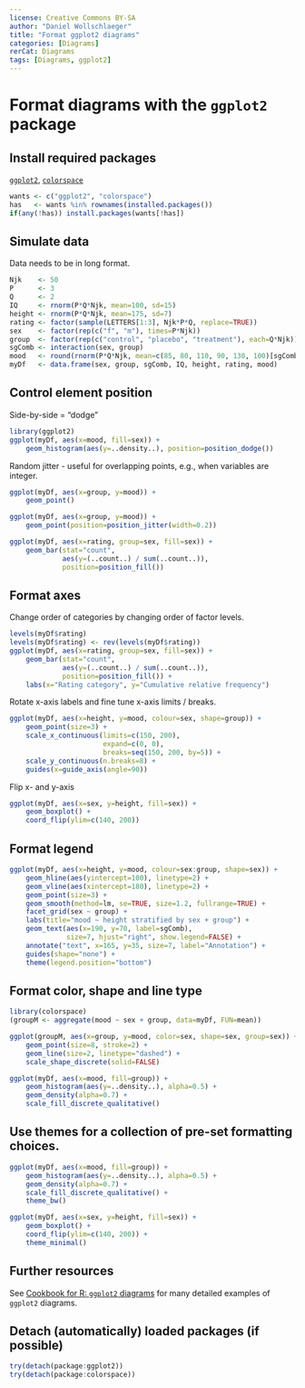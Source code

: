 ```yaml
---
license: Creative Commons BY-SA
author: "Daniel Wollschlaeger"
title: "Format ggplot2 diagrams"
categories: [Diagrams]
rerCat: Diagrams
tags: [Diagrams, ggplot2]
---
```


Format diagrams with the `ggplot2` package
=========================

Install required packages
-------------------------

[`ggplot2`](https://cran.r-project.org/package=ggplot2), [`colorspace`](https://cran.r-project.org/package=colorspace)

```r
wants <- c("ggplot2", "colorspace")
has   <- wants %in% rownames(installed.packages())
if(any(!has)) install.packages(wants[!has])
```

Simulate data
-------------------------

Data needs to be in long format.

```r
Njk    <- 50
P      <- 3
Q      <- 2
IQ     <- rnorm(P*Q*Njk, mean=100, sd=15)
height <- rnorm(P*Q*Njk, mean=175, sd=7)
rating <- factor(sample(LETTERS[1:3], Njk*P*Q, replace=TRUE))
sex    <- factor(rep(c("f", "m"), times=P*Njk))
group  <- factor(rep(c("control", "placebo", "treatment"), each=Q*Njk))
sgComb <- interaction(sex, group)
mood   <- round(rnorm(P*Q*Njk, mean=c(85, 80, 110, 90, 130, 100)[sgComb], sd=25))
myDf   <- data.frame(sex, group, sgComb, IQ, height, rating, mood)
```

Control element position
-------------------------

Side-by-side = "dodge"

```r
library(ggplot2)
ggplot(myDf, aes(x=mood, fill=sex)) +
    geom_histogram(aes(y=..density..), position=position_dodge())
```

Random jitter - useful for overlapping points, e.g., when variables are integer.

```r
ggplot(myDf, aes(x=group, y=mood)) +
    geom_point()
```

```r
ggplot(myDf, aes(x=group, y=mood)) +
    geom_point(position=position_jitter(width=0.2))
```

```r
ggplot(myDf, aes(x=rating, group=sex, fill=sex)) +
    geom_bar(stat="count",
             aes(y=(..count..) / sum(..count..)),
             position=position_fill())
```

Format axes
-------------------------

Change order of categories by changing order of factor levels.

```r
levels(myDf$rating)
levels(myDf$rating) <- rev(levels(myDf$rating))
ggplot(myDf, aes(x=rating, group=sex, fill=sex)) +
    geom_bar(stat="count",
             aes(y=(..count..) / sum(..count..)),
             position=position_fill()) +
    labs(x="Rating category", y="Cumulative relative frequency")
```

Rotate x-axis labels and fine tune x-axis limits / breaks.

```r
ggplot(myDf, aes(x=height, y=mood, colour=sex, shape=group)) +
    geom_point(size=3) +
    scale_x_continuous(limits=c(150, 200),
                       expand=c(0, 0),
                       breaks=seq(150, 200, by=5)) +
    scale_y_continuous(n.breaks=8) +
    guides(x=guide_axis(angle=90))
```

Flip x- and y-axis

```r
ggplot(myDf, aes(x=sex, y=height, fill=sex)) +
    geom_boxplot() +
    coord_flip(ylim=c(140, 200))
```

Format legend
-------------------------

```r
ggplot(myDf, aes(x=height, y=mood, colour=sex:group, shape=sex)) +
    geom_hline(aes(yintercept=100), linetype=2) +
    geom_vline(aes(xintercept=180), linetype=2) +
    geom_point(size=3) +
    geom_smooth(method=lm, se=TRUE, size=1.2, fullrange=TRUE) +
    facet_grid(sex ~ group) +
    labs(title="mood ~ height stratified by sex + group") +
    geom_text(aes(x=190, y=70, label=sgComb),
              size=7, hjust="right", show.legend=FALSE) +
    annotate("text", x=165, y=35, size=7, label="Annotation") +
    guides(shape="none") +
    theme(legend.position="bottom")
```

Format color, shape and line type
-------------------------

```r
library(colorspace)
(groupM <- aggregate(mood ~ sex + group, data=myDf, FUN=mean))

ggplot(groupM, aes(x=group, y=mood, color=sex, shape=sex, group=sex)) +
    geom_point(size=8, stroke=2) +
    geom_line(size=2, linetype="dashed") +
    scale_shape_discrete(solid=FALSE)

ggplot(myDf, aes(x=mood, fill=group)) +
    geom_histogram(aes(y=..density..), alpha=0.5) +
    geom_density(alpha=0.7) +
    scale_fill_discrete_qualitative()
```

Use themes for a collection of pre-set formatting choices.
-------------------------

```r
ggplot(myDf, aes(x=mood, fill=group)) +
    geom_histogram(aes(y=..density..), alpha=0.5) +
    geom_density(alpha=0.7) +
    scale_fill_discrete_qualitative() +
    theme_bw()
```

```r
ggplot(myDf, aes(x=sex, y=height, fill=sex)) +
    geom_boxplot() +
    coord_flip(ylim=c(140, 200)) +
    theme_minimal()
```

Further resources
-------------------------

See [Cookbook for R: `ggplot2` diagrams](https://r-graphics.org/) for many detailed examples of `ggplot2` diagrams.

Detach (automatically) loaded packages (if possible)
-------------------------

```r
try(detach(package:ggplot2))
try(detach(package:colorspace))
```
